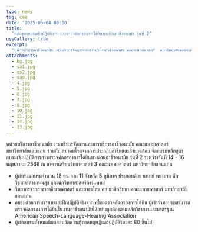 ```yaml
---
type: news
tag: cme
date: '2025-06-04 08:30'
title: 
  "หลักสูตรอบรมเชิงปฏิบัติการ การตรวจคัดกรองการได้ยินทางด้านอาชีวอนามัย รุ่นที่ 2"
useGallery: true
excerpt: 
  "หน่วยบริการอาชีวอนามัย งานบริหารจัดการและการบริการอาชีวอนามัย คณะแพทยศาสตร์  มหาวิทยาลัยขอนแก่น ร่วมกับ สมาคมโรคจากการประกอบอาชีพและสิ่งแวดล้อม จัดอบรมหลักสูตรอบรมเชิงปฏิบัติการการตรวจคัดกรองการได้ยินทางด้านอาชีวอนามัย รุ่นที่ 2 "
attachments:
  - bg.jpg
  - sa1.jpg
  - sa2.jpg
  - sa9.jpg
  - 4.jpg
  - 5.jpg
  - 6.jpg
  - 7.jpg
  - 8.jpg
  - 10.jpg
  - 11.jpg
  - 12.jpg
  - 13.jpg
---
```


หน่วยบริการอาชีวอนามัย งานบริหารจัดการและการบริการอาชีวอนามัย คณะแพทยศาสตร์  มหาวิทยาลัยขอนแก่น ร่วมกับ สมาคมโรคจากการประกอบอาชีพและสิ่งแวดล้อม จัดอบรมหลักสูตรอบรมเชิงปฏิบัติการการตรวจคัดกรองการได้ยินทางด้านอาชีวอนามัย รุ่นที่ 2  ระหว่างวันที่ 14 - 16  พฤษภาคม 2568  ณ อาคารเตรียมวิทยาศาสตร์ 3 คณะแพทยศาสตร์ มหาวิทยาลัยขอนแก่น

-	ผู้เข้าร่วมอบรมจำนวน 18 คน จาก 11 จังหวัด 5 ภูมิภาค ประกอบด้วย แพทย์ พยาบาล นักวิชาการสาธารณสุข และนักวิทยาศาสตร์การแพทย์ 
-	วิทยากรจากสาขาอาชีวเวชศาสตร์ และสาขาโสต ศอ นาสิกวิทยา คณะแพทยศาสตร์ มหาวิทยาลัยขอนแก่น
-	อบรมด้วยการบรรยายและฝึกปฏิบัติจริงจากเครื่องตรวจคัดกรองการได้ยิน ผู้เข้าร่วมอบรมสามารถตรวจคัดกรองการได้ยินในงานอาชีวอนามัยได้อย่างถูกต้องตามหลักวิชาการและมาตรฐาน American Speech-Language-Hearing Association 
-	ผู้เข้าอบรมทั้งหมดมีผลสอบวัดความรู้ภาคทฤษฎีและปฏิบัติร้อยละ 80 ขึ้นไป
